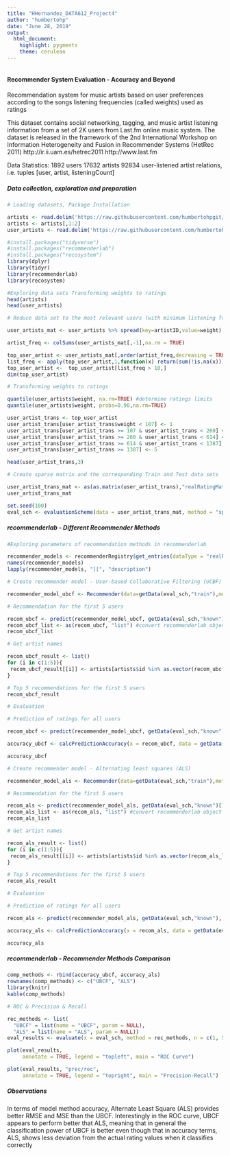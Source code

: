 ---
title: "HHernandez_DATA612_Project4"
author: "humbertohp"
date: "June 28, 2019"
output:
  html_document:
    highlight: pygments
    theme: cerulean
---

```{r }

```

#### Recommender System Evaluation - Accuracy and Beyond

Recommendation system for music artists based on user preferences according to the songs listening frequencies (called weights) used as ratings

This dataset contains social networking, tagging, and music artist listening information from a set of 2K users from Last.fm online music system.
The dataset is released in the framework of the 2nd International Workshop on Information Heterogeneity and Fusion in Recommender Systems (HetRec 2011)  http://ir.ii.uam.es/hetrec2011 
http://www.last.fm 

Data Statistics:
1892 users
17632 artists
92834 user-listened artist relations, i.e. tuples [user, artist, listeningCount]

##### Data collection, exploration and preparation

```{r message=FALSE, warning=FALSE}

# Loading datasets, Package Installation

artists <- read.delim('https://raw.githubusercontent.com/humbertohpgit/MSDS3rdSem_DATA612/master/artists.dat', header = TRUE, sep="\t")
artists <- artists[,1:2]
user_artists <- read.delim('https://raw.githubusercontent.com/humbertohpgit/MSDS3rdSem_DATA612/master/user_artists.dat', header = TRUE, sep="\t")

#install.packages("tidyverse")
#install.packages("recommenderlab")
#install.packages("recosystem")
library(dplyr)
library(tidyr)
library(recommenderlab)
library(recosystem)

#Exploring data sets Transforming weights to ratings
head(artists)
head(user_artists)

# Reduce data set to the most relevant users (with minimum listening frequency = 10) and the top artists based on total listening frequency

user_artists_mat <- user_artists %>% spread(key=artistID,value=weight)

artist_freq <- colSums(user_artists_mat[,-1],na.rm = TRUE)

top_user_artist <- user_artists_mat[,order(artist_freq,decreasing = TRUE)[1:100]]
list_freq <- apply(top_user_artist,1,function(x) return(sum(!is.na(x))))
top_user_artist <-  top_user_artist[list_freq > 10,]
dim(top_user_artist)

# Transforming weights to ratings

quantile(user_artists$weight, na.rm=TRUE) #determine ratings limits
quantile(user_artists$weight, probs=0.90,na.rm=TRUE)

user_artist_trans <- top_user_artist
user_artist_trans[user_artist_trans$weight < 107] <- 1
user_artist_trans[user_artist_trans >= 107 & user_artist_trans < 260] <- 2
user_artist_trans[user_artist_trans >= 260 & user_artist_trans < 614] <- 3
user_artist_trans[user_artist_trans >= 614 & user_artist_trans < 1387] <- 4
user_artist_trans[user_artist_trans >= 1387] <- 5

head(user_artist_trans,3)

# Create sparse matrix and the corresponding Train and Test data sets

user_artist_trans_mat <- as(as.matrix(user_artist_trans),"realRatingMatrix")
user_artist_trans_mat

set.seed(100)
eval_sch <- evaluationScheme(data = user_artist_trans_mat, method = "split", train = .8, given = 3, goodRating = 3)

```

##### recommenderlab - Different Recommender Methods

```{r message=FALSE, warning=FALSE}

#Exploring parameters of recommendation methods in recommenderlab

recommender_models <- recommenderRegistry$get_entries(dataType = "realRatingMatrix")
names(recommender_models)
lapply(recommender_models, "[[", "description")

# Create recommender model - User-based Collaborative Filtering (UCBF)

recommender_model_ubcf <- Recommender(data=getData(eval_sch,"train"),method="UBCF")

# Recommendation for the first 5 users

recom_ubcf <- predict(recommender_model_ubcf, getData(eval_sch,"known")[1:5], n=5, type = "topNList")
recom_ubcf_list <- as(recom_ubcf, "list") #convert recommenderlab object to readable list
recom_ubcf_list 

# Get artist names

recom_ubcf_result <- list()
for (i in c(1:5)){
 recom_ubcf_result[[i]] <- artists[artists$id %in% as.vector(recom_ubcf_list[[i]]),2]
}

# Top 5 recommendations for the first 5 users
recom_ubcf_result

# Evaluation

# Prediction of ratings for all users

recom_ubcf <- predict(recommender_model_ubcf, getData(eval_sch,"known"), type = "ratings")

accuracy_ubcf <- calcPredictionAccuracy(x = recom_ubcf, data = getData(eval_sch, "unknown"), given=3, goodRating=3)

accuracy_ubcf

# Create recommender model - Alternating least squares (ALS)

recommender_model_als <- Recommender(data=getData(eval_sch,"train"),method="ALS")

# Recommendation for the first 5 users

recom_als <- predict(recommender_model_als, getData(eval_sch,"known")[1:5], n=5, type = "topNList")
recom_als_list <- as(recom_als, "list") #convert recommenderlab object to readable list
recom_als_list 

# Get artist names

recom_als_result <- list()
for (i in c(1:5)){
 recom_als_result[[i]] <- artists[artists$id %in% as.vector(recom_als_list[[i]]),2]
}

# Top 5 recommendations for the first 5 users
recom_als_result

# Evaluation

# Prediction of ratings for all users

recom_als <- predict(recommender_model_als, getData(eval_sch,"known"), type = "ratings")

accuracy_als <- calcPredictionAccuracy(x = recom_als, data = getData(eval_sch, "unknown"), given=3, goodRating=3)

accuracy_als

```

##### recommenderlab - Recommender Methods Comparison

```{r message=FALSE, warning=FALSE}

comp_methods <- rbind(accuracy_ubcf, accuracy_als)
rownames(comp_methods) <- c("UBCF", "ALS")
library(knitr)
kable(comp_methods)

# ROC & Precision & Recall

rec_methods <- list(
  "UBCF" = list(name = "UBCF", param = NULL),
  "ALS" = list(name = "ALS", param = NULL))
eval_results <- evaluate(x = eval_sch, method = rec_methods, n = c(1, 5, 10, 15, 20,25,30))

plot(eval_results, 
     annotate = TRUE, legend = "topleft", main = "ROC Curve")

plot(eval_results, "prec/rec", 
     annotate = TRUE, legend = "topright", main = "Precision-Recall")

```

##### Observations

In terms of model method accuracy, Alternate Least Square (ALS) provides better RMSE and MSE than the UBCF.
Interestingly in the ROC curve, UBCF appears to perform better that ALS, meaning that in general the classification power of UBCF is better even though that in accuracy terms, ALS, shows less deviation from the actual rating values when it classifies correctly




